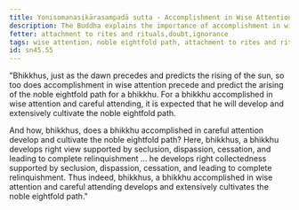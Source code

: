 ```yaml
---
title: Yonisomanasikārasampadā sutta - Accomplishment in Wise Attention
description: The Buddha explains the importance of accomplishment in wise attention in the development and cultivation of the noble eightfold path.
fetter: attachment to rites and rituals,doubt,ignorance
tags: wise attention, noble eightfold path, attachment to rites and rituals, sn, sn45-56, sn45, careful attending, right view, collectedness
id: sn45.55
---
```


"Bhikkhus, just as the dawn precedes and predicts the rising of the sun, so too does accomplishment in wise attention precede and predict the arising of the noble eightfold path for a bhikkhu. For a bhikkhu accomplished in wise attention and careful attending, it is expected that he will develop and extensively cultivate the noble eightfold path.

And how, bhikkhus, does a bhikkhu accomplished in careful attention develop and cultivate the noble eightfold path? Here, bhikkhus, a bhikkhu develops right view supported by seclusion, dispassion, cessation, and leading to complete relinquishment … he develops right collectedness supported by seclusion, dispassion, cessation, and leading to complete relinquishment. Thus indeed, bhikkhus, a bhikkhu accomplished in wise attention and careful attending develops and extensively cultivates the noble eightfold path."